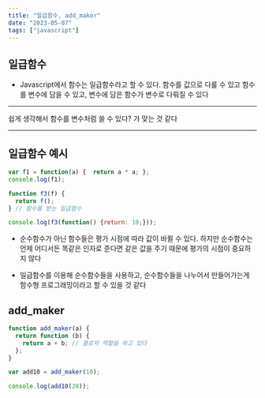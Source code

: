 ```yaml
---
title: "일급함수, add_maker"
date: "2023-05-07"
tags: ["javascript"]
---
```


## 일급함수

- Javascript에서 함수는 일급함수라고 할 수 있다. 함수를 값으로 다룰 수 있고 함수를 변수에 담을 수 있고, 변수에 담은 함수가 변수로 다뤄질 수 있다

---

쉽게 생각해서 함수를 변수처럼 쓸 수 있다? 가 맞는 것 같다

---

## 일급함수 예시

```javascript
var f1 = function(a) {  return a * a; };
console.log(f1);

function f3(f) {
  return f();
} // 함수를 받는 일급함수

console.log(f3(function() {return: 10;}));
```

- 순수함수가 아닌 함수들은 평가 시점에 따라 값이 바뀔 수 있다. 하지만 순수함수는 언제 어디서든 똑같은 인자로 준다면 같은 값을 주기 때문에 평가의 시점이 중요하지 않다

- 일급함수를 이용해 순수함수들을 사용하고, 순수함수들을 나누어서 만들어가는게 함수형 프로그래밍이라고 할 수 있을 것 같다

## add_maker

```javascript
function add_maker(a) {
  return function (b) {
    return a + b; // 클로저 역할을 하고 있다
  };
}

var add10 = add_maker(10);

console.log(add10(20));
```
